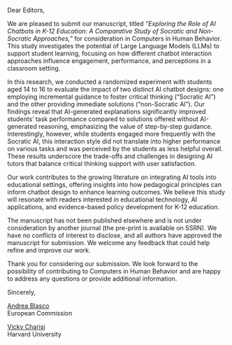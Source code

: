 
Dear Editors,

We are pleased to submit our manuscript, titled *"Exploring the Role of AI Chatbots in K-12 Education: A Comparative Study of Socratic and Non-Socratic Approaches,"* for consideration in Computers in Human Behavior. This study investigates the potential of Large Language Models (LLMs) to support student learning, focusing on how different chatbot interaction approaches influence engagement, performance, and perceptions in a classroom setting.

In this research, we conducted a randomized experiment with students aged 14 to 16 to evaluate the impact of two distinct AI chatbot designs: one employing incremental guidance to foster critical thinking ("Socratic AI") and the other providing immediate solutions ("non-Socratic AI"). Our findings reveal that AI-generated explanations significantly improved students' task performance compared to solutions offered without AI-generated reasoning, emphasizing the value of step-by-step guidance. Interestingly, however, while students engaged more frequently with the Socratic AI, this interaction style did not translate into higher performance on various tasks and was perceived by the students as less helpful overall. These results underscore the trade-offs and challenges in designing AI tutors that balance critical thinking support with user satisfaction.

Our work contributes to the growing literature on integrating AI tools into educational settings, offering insights into how pedagogical principles can inform chatbot design to enhance learning outcomes. We believe this study will resonate with readers interested in educational technology, AI applications, and evidence-based policy development for K-12 education.

The manuscript has not been published elsewhere and is not under consideration by another journal (the pre-print is available on SSRN). We have no conflicts of interest to disclose, and all authors have approved the manuscript for submission. We welcome any feedback that could help refine and improve our work.

Thank you for considering our submission. We look forward to the possibility of contributing to Computers in Human Behavior and are happy to address any questions or provide additional information.

Sincerely,

[Andrea Blasco](andrea.blasco@ec.europa.eu)  
European Commission  


[Vicky Charisi](vicky.charisi@law.harvard.edu)  
Harvard University  



